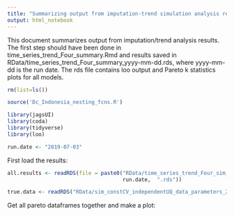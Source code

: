 ```yaml
---
title: "Summarizing output from imputation-trend simulation analysis results - Step 2"
output: html_notebook
---
```


This document summarizes output from imputation/trend analysis results.  The first step should have been done in time_series_trend_Four_summary.Rmd and results saved in RData/time_series_trend_Four_summary_yyyy-mm-dd.rds, where yyyy-mm-dd is the run date. The rds file contains loo output and Pareto k statistics plots for all models. 

```r
rm(list=ls())

source('Dc_Indonesia_nesting_fcns.R')

library(jagsUI)
library(coda)
library(tidyverse)
library(loo)

run.date <- "2019-07-03"
```

First load the results:
```r
all.results <- readRDS(file = paste0("RData/time_series_trend_Four_sim_summary_", 
                                     run.date,  ".rds"))

true.data <- readRDS("RData/sim_constCV_independentUQ_data_parameters_2019-07-08.rds")

```

Get all pareto dataframes together and make a plot:

```r

```

